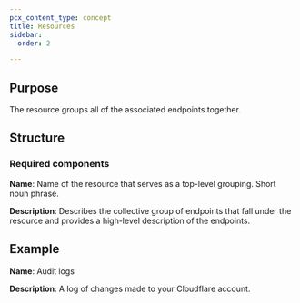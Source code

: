 ```yaml
---
pcx_content_type: concept
title: Resources
sidebar:
  order: 2

---
```


## Purpose

The resource groups all of the associated endpoints together.

## Structure

### Required components

**Name**: Name of the resource that serves as a top-level grouping. Short noun phrase.

**Description**: Describes the collective group of endpoints that fall under the resource and provides a high-level description of the endpoints.

## Example

**Name**: Audit logs

**Description**: A log of changes made to your Cloudflare account.
